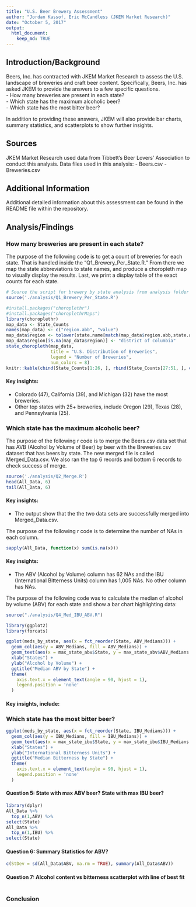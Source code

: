 ```yaml
---
title: "U.S. Beer Brewery Assessment"
author: "Jordan Kassof, Eric McCandless (JKEM Market Research)"
date: "October 5, 2017"
output: 
  html_document:
    keep_md: TRUE
---
```


## Introduction/Background

Beers, Inc. has contracted with JKEM Market Research to assess the U.S. landscape of breweries and craft beer content.  Specifically, Beers, Inc. has asked JKEM to provide the answers to a few specific questions.  
- How many breweries are present in each state?  
- Which state has the maximum alcoholic beer?  
- Which state has the most bitter beer?     

In addition to providing these answers, JKEM will also provide bar charts, summary statistics, and scatterplots to show further insights.  


## Sources


JKEM Market Research used data from Tibbett's Beer Lovers' Association to conduct this analysis.  Data files used in this analysis:
- Beers.csv
- Breweries.csv


## Additional Information


Additional detailed information about this assessment can be found in the README file within the repository.  


## Analysis/Findings

### How many breweries are present in each state?

The purpose of the following code is to get a count of breweries for each state. That is handled inside the "Q1_Brewery_Per_State.R." From there we map the state abbreviations to state names, and produce a choropleth map to visually display the results. Last, we print a display table of the exact counts for each state.
```r
# Source the script for brewery by state analysis from analysis folder
source('./analysis/Q1_Brewery_Per_State.R')

#install.packages("choroplethr")
#install.packages("choroplethrMaps")
library(choroplethr)
map_data <- State_Counts
names(map_data) <- c("region.abb", "value")
map_data$region <- tolower(state.name[match(map_data$region.abb,state.abb)])
map_data$region[is.na(map_data$region)] <- "district of columbia"
state_choropleth(map_data,
                 title = "U.S. Distribution of Breweries",
                 legend = "Number of Breweries",
                 num_colors = 8)
knitr::kable(cbind(State_Counts[1:26, ], rbind(State_Counts[27:51, ], c("", ""))))
```


#### Key insights:  
- Colorado (47), California (39), and Michigan (32) have the most breweries.  
- Other top states with 25+ breweries, include Oregon (29), Texas (28), and Pennsylvania (25).  


### Which state has the maximum alcoholic beer?


The purpose of the following r code is to merge the Beers.csv data set that has AVB (Alcohol by Volume of Beer) by beer with the Breweries.csv dataset that has beers by state.  The new merged file is called Merged_Data.csv.  We also ran the top 6 records and bottom 6 records to check success of merge.

```r
source('./analysis/Q2_Merge.R')
head(All_Data, 6)
tail(All_Data, 6)
```


#### Key insights:
- The output show that the the two data sets are successfully merged into Merged_Data.csv.


The purpose of the following r code is to determine the number of NAs in each column.

```r
sapply(All_Data, function(x) sum(is.na(x)))    
```


#### Key insights:
- The ABV (Alcohol by Volume) column has 62 NAs and the IBU (International Bitterness Units) column has 1,005 NAs. No other column has NAs.


The purpose of the following code was to calculate the median of alcohol by volume (ABV) for each state and show a bar chart highlighting data: 

```r
source("./analysis/Q4_Med_IBU_ABV.R")

library(ggplot2)
library(forcats)

ggplot(meds_by_state, aes(x = fct_reorder(State, ABV_Medians))) +
  geom_col(aes(y = ABV_Medians, fill = ABV_Medians)) +
  geom_text(aes(x = max_state_abv$State, y = max_state_abv$ABV_Medians + max_state_abv$ABV_Medians *.05, label = max_state_abv$ABV_Medians), nudge_x = -.5, size = 4) +
  xlab("States") +
  ylab("Alcohol by Volume") +
  ggtitle("Median ABV by State") +
  theme(
    axis.text.x = element_text(angle = 90, hjust = 1),
    legend.position = 'none'
  )
```



#### Key insights, include:



### Which state has the most bitter beer?  

```r
ggplot(meds_by_state, aes(x = fct_reorder(State, IBU_Medians))) +
  geom_col(aes(y = IBU_Medians, fill = IBU_Medians)) +
  geom_text(aes(x = max_state_ibu$State, y = max_state_ibu$IBU_Medians + max_state_ibu$IBU_Medians *.05, label = max_state_ibu$IBU_Medians), size = 4) +
  xlab("States") +
  ylab("International Bitterness Units") +
  ggtitle("Median Bitterness by State") +
  theme(
    axis.text.x = element_text(angle = 90, hjust = 1),
    legend.position = 'none'
  )
```


#### Question 5: State with max ABV beer? State with max IBU beer?

```r
library(dplyr)
All_Data %>%
  top_n(1,ABV) %>%
select(State)
All_Data %>%
  top_n(1,IBU) %>%
select(State)
```

#### Question 6: Summary Statistics for ABV?

```r
c(StDev = sd(All_Data$ABV, na.rm = TRUE), summary(All_Data$ABV))
```

#### Question 7: Alcohol content vs bitterness scatterplot with line of best fit

```r


```



### Conclusion
